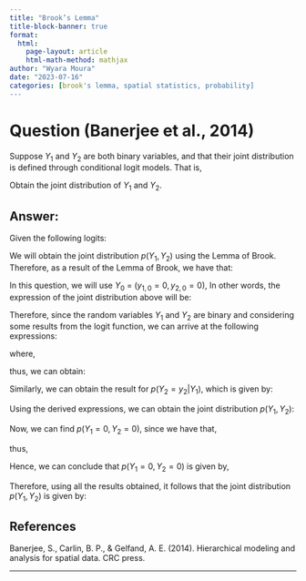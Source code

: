 ```yaml
---
title: "Brook’s Lemma"
title-block-banner: true
format:
  html:
    page-layout: article
    html-math-method: mathjax
author: "Wyara Moura"
date: "2023-07-16"
categories: [brook's lemma, spatial statistics, probability]
---
```


# Question (Banerjee et al., 2014)

Suppose $Y_{1}$ and $Y_{2}$ are both binary variables, and that their joint distribution is defined through conditional logit models. That is,

```{=tex}
\begin{equation*}
\begin{array}{lclllll}
\log \left[ \dfrac{p(Y_{1} = 1 | Y_{2})}{p(Y_{1} = 0 | Y_{2})} \right] & = & \alpha_{0} + \alpha_{1}Y_{2} & \mbox{and} &  \log \left[ \dfrac{p(Y_{2} = 1 | Y_{1})}{p(Y_{2} = 0 | Y_{1})} \right] & = & \beta_{0} + \beta_{1}Y_{1}\\[12pt]
\end{array}
\end{equation*}
```
Obtain the joint distribution of $Y_{1}$ and $Y_{2}$.

## Answer:

Given the following logits:

```{=tex}
\begin{equation*}
\begin{array}{lclllll}
\log \left[ \dfrac{p(Y_{1} = 1 | Y_{2})}{p(Y_{1} = 0 | Y_{2})} \right] & = & \alpha_{0} + \alpha_{1}Y_{2} & , &  \log \left[ \dfrac{p(Y_{2} = 1 | Y_{1})}{p(Y_{2} = 0 | Y_{1})} \right] & = & \beta_{0} + \beta_{1}Y_{1}\\[12pt]
\end{array}
\end{equation*}
```
We will obtain the joint distribution $p(Y_{1}, Y_{2})$ using the Lemma of Brook. Therefore, as a result of the Lemma of Brook, we have that:

```{=tex}
\begin{equation*}
\begin{array}{lrlll}
p(Y_{1}, Y_{2}) & = &\dfrac{p(Y_{1}|Y_{2})}{p(Y_{1}=y_{1,0}|Y_{2})}\cdot \dfrac{p(Y_{2}|Y_{1}=y_{1,0})}{p(Y_{2}=y_{2,0}|Y_{1}=y_{1,0})}\cdot p(Y_{1}=y_{1,0}, Y_{2}=y_{2,0})\\[15pt]

\end{array}
\end{equation*}
```
In this question, we will use $Y_{0}$ = ($y_{1,0}=0, y_{2,0}=0$), In other words, the expression of the joint distribution above will be:

```{=tex}
\begin{equation*}
\begin{array}{lrlll}
p(Y_{1}, Y_{2}) & = &\dfrac{p(Y_{1}|Y_{2})}{p(Y_{1}=0|Y_{2})}\cdot \dfrac{p(Y_{2}|Y_{1}=0)}{p(Y_{2}=0|Y_{1}=0)}\cdot p(Y_{1}=0, Y_{2}=0) \\[12pt]
\end{array}
\end{equation*}
```
Therefore, since the random variables $Y_{1}$ and $Y_{2}$ are binary and considering some results from the logit function, we can arrive at the following expressions:

```{=tex}
\begin{equation*}
\begin{array}{lclllll}
\dfrac{p(Y_{1} = 1 | Y_{2})}{p(Y_{1} = 0 | Y_{2})} & = & \exp{\{\alpha_{0} + \alpha_{1}Y_{2}\}} & , &  \dfrac{p(Y_{2} = 1 | Y_{1})}{p(Y_{2} = 0 | Y_{1})} & = & \exp{\{\beta_{0} + \beta_{1}Y_{1}\}}\\[12pt]
\end{array}
\end{equation*}
```
\noindent where,

```{=tex}
\begin{equation*}
\begin{array}{lclllll}
p(Y_{1} = 1 | Y_{2}) & = & \dfrac{\exp{\{\alpha_{0} + \alpha_{1}Y_{2}\}}}{1 + \exp{\{\alpha_{0} + \alpha_{1}Y_{2}\}}} \\[15pt]

p(Y_{2} = 1 | Y_{1}) & = & \dfrac{\exp{\{\beta_{0} + \beta_{1}Y_{1}\}}}{1 + \exp{\{\beta_{0} + \beta_{1}Y_{1}\}}}\\[12pt]
\end{array}
\end{equation*}
```
\noindent thus, we can obtain:

```{=tex}
\begin{equation*}
\begin{array}{lclllll}
p(Y_{1} = y_{1} | Y_{2} = y_{2}) & = & \left[\dfrac{\exp{\{\alpha_{0} + \alpha_{1}y_{2}\}}}{1 + \exp{\{\alpha_{0} + \alpha_{1}y_{2}\}}}\right]^{y_{1}}\left[1 - \dfrac{\exp{\{\alpha_{0} + \alpha_{1}y_{2}\}}}{1 + \exp{\{\alpha_{0} + \alpha_{1}y_{2}\}}}\right]^{1 - y_{1}} \\[15pt]

& = & \left[\dfrac{\exp{\{\alpha_{0} + \alpha_{1}y_{2}\}}}{1 + \exp{\{\alpha_{0} + \alpha_{1}y_{2}\}}}\right]^{y_{1}}\left[\dfrac{1 + \exp{\{\alpha_{0} + \alpha_{1}y_{2}\} - \exp{\{\alpha_{0} + \alpha_{1}y_{2}\}}}}{1 + \exp{\{\alpha_{0} + \alpha_{1}y_{2}\}}}\right]^{1 - y_{1}} \\[15pt]

& = & \left[\dfrac{\exp{\{\alpha_{0} + \alpha_{1}y_{2}\}}}{1 + \exp{\{\alpha_{0} + \alpha_{1}y_{2}\}}}\right]^{y_{1}}\left[\dfrac{1}{1 + \exp{\{\alpha_{0} + \alpha_{1}y_{2}\}}}\right]^{1 - y_{1}} \\[15pt]


& = & \left(\exp{\{\alpha_{0} + \alpha_{1}y_{2}\}}\right)^{y_{1}}\left(1 + \exp{\{\alpha_{0} + \alpha_{1}y_{2}\}}\right)^{-y_{1} - 1 + y_{1}} \\[15pt]

& = & \dfrac{\left(\exp{\{\alpha_{0} + \alpha_{1}y_{2}\}}\right)^{y_{1}}}{\left(1 + \exp{\{\alpha_{0} + \alpha_{1}y_{2}\}}\right)} \\[15pt]
\end{array}
\end{equation*}
```
Similarly, we can obtain the result for $p(Y_{2}=y_{2}|Y_{1})$, which is given by:

```{=tex}
\begin{equation*}
\begin{array}{lclllll}
p(Y_{2} = y_{2} | Y_{1} = y_{1}) & = & \left[\dfrac{\exp{\{\beta_{0} + \beta_{1}y_{1}\}}}{1 + \exp{\{\beta_{0} + \beta_{1}y_{1}\}}}\right]^{y_{2}}\left[1 - \dfrac{\exp{\{\beta_{0} + \beta_{1}y_{1}\}}}{1 + \exp{\{\beta_{0} + \beta_{1}y_{1}\}}}\right]^{1 - y_{2}} \\[15pt]

& = & \left[\dfrac{\exp{\{\beta_{0} + \beta_{1}y_{1}\}}}{1 + \exp{\{\beta_{0} + \beta_{1}y_{1}\}}}\right]^{y_{2}}\left[\dfrac{1}{1 + \exp{\{\beta_{0} + \beta_{1}y_{1}\}}}\right]^{1 - y_{2}} \\[15pt]

& = & \dfrac{\left(\exp{\{\beta_{0} + \beta_{1}y_{1}\}}\right)^{y_{2}}}{\left(1 + \exp{\{\beta_{0} + \beta_{1}y_{1}\}}\right)} \\[15pt]
\end{array}
\end{equation*}
```
Using the derived expressions, we can obtain the joint distribution $p(Y_{1}, Y_{2})$:

```{=tex}
\begin{equation*}
\begin{array}{lrlll}
p(Y_{1} = y_{1}, Y_{2} = y_{2}) & = &\dfrac{p(Y_{1}= y_{1}|Y_{2}= y_{2})}{p(Y_{1}=0|Y_{2}= y_{2})}\cdot \dfrac{p(Y_{2}=y_{2}|Y_{1}=0)}{p(Y_{2}=0|Y_{1}=0)}\cdot p(Y_{1}=0, Y_{2}=0) \\[15pt]

& = & \dfrac{\dfrac{\left(\exp{\{\alpha_{0} + \alpha_{1}y_{2}\}}\right)^{y_{1}}}{\left(1 + \exp{\{\alpha_{0} + \alpha_{1}y_{2}\}}\right)}}{\dfrac{1}{1 + \exp{\{\alpha_{0} + \alpha_{1}y_{2}\}}}} \cdot  \dfrac{\dfrac{\left(\exp{\{\beta_{0}\}}\right)^{y_{2}}}{\left(1 + \exp{\{\beta_{0}\}}\right)}}{\dfrac{1}{\left(1 + \exp{\{\beta_{0}\}}\right)}} \cdot p(Y_{1}=0, Y_{2}=0)  \\[25pt]

& = & \left(\exp{\{\alpha_{0} + \alpha_{1}y_{2}\}}\right)^{y_{1}} \cdot  \left(\exp{\{\beta_{0}\}}\right)^{y_{2}} \cdot p(Y_{1}=0, Y_{2}=0) \\[15pt]
\end{array}
\end{equation*}
```
Now, we can find $p(Y_{1}=0, Y_{2}=0)$, since we have that,

```{=tex}
\begin{equation*}
\begin{array}{rclllll}
\displaystyle\sum_{y_{1}=0}^{1} \displaystyle\sum_{y_{2}=0}^{1}p(Y_{1} = y_{1}, Y_{2} = y_{2}) & = & 1\\[15pt]
\end{array}
\end{equation*}
```
\noindent thus,

```{=tex}
\begin{equation*}
\begin{array}{rclllll}
\displaystyle\sum_{y_{1}=0}^{1} \displaystyle\sum_{y_{2}=0}^{1}\left(\exp{\{\alpha_{0} + \alpha_{1}y_{2}\}}\right)^{y_{1}} \cdot  \left(\exp{\{\beta_{0}\}}\right)^{y_{2}} \cdot p(Y_{1}=0, Y_{2}=0) & = & 1\\[15pt]

\end{array}
\end{equation*}
```
```{=tex}
\begin{equation*}
\begin{array}{rclllll}
p(Y_{1}=0, Y_{2}=0) \left[ \left(\exp{\{\alpha_{0} + \alpha_{1}\cdot0\}}\right)^{0} \cdot  \left(\exp{\{\beta_{0}\}}\right)^{0} \right. + \\[15pt]

\left. + \left(\exp{\{\alpha_{0} + \alpha_{1}\cdot 0\}}\right)^{1} \cdot  \left(\exp{\{\beta_{0}\}}\right)^{0} + \left(\exp{\{\alpha_{0} + \alpha_{1}\cdot 1\}}\right)^{0} \cdot  \left(\exp{\{\beta_{0}\}}\right)^{1}\right]  . + \\[15pt]

\left. + \left(\exp{\{\alpha_{0} + \alpha_{1}\cdot 1\}}\right)^{1} \cdot  \left(\exp{\{\beta_{0}\}}\right)^{1}\right]
& = & 1\\[15pt]
\end{array}
\end{equation*}
```
Hence, we can conclude that $p(Y_{1}=0, Y_{2}=0)$ is given by,

```{=tex}
\begin{equation*}
\begin{array}{lrlll}

p(Y_{1}=0, Y_{2}=0) & = &  \left[1 + \exp{\{\alpha_{0}\}} + \exp{\{\beta_{0}\}} + \exp{\{\alpha_{0} + \alpha_{1}\}}\exp{\{\beta_{0}\}}\right]^{-1}\\[15pt]

\end{array}
\end{equation*}
```
Therefore, using all the results obtained, it follows that the joint distribution $p(Y_{1}, Y_{2})$ is given by:

```{=tex}
\begin{equation*}
\begin{array}{lrlll}
p(Y_{1} = y_{1}, Y_{2} = y_{2}) & = & \left(\exp{\{\alpha_{0} + \alpha_{1}y_{2}\}}\right)^{y_{1}} \cdot  \left(\exp{\{\beta_{0}\}}\right)^{y_{2}} \cdot p(Y_{1}=0, Y_{2}=0) \\[15pt]

p(Y_{1} = y_{1}, Y_{2} = y_{2}) & = & \dfrac{\left(\exp{\{\alpha_{0} + \alpha_{1}y_{2}\}}\right)^{y_{1}} \cdot  \left(\exp{\{\beta_{0}\}}\right)^{y_{2}}}{\left[1 + \exp{\{\alpha_{0}\}} + \exp{\{\beta_{0}\}} + \exp{\{\alpha_{0} + \alpha_{1}\}}\exp{\{\beta_{0}\}}\right]} \\[15pt]
\end{array}
\end{equation*}
```
## References

Banerjee, S., Carlin, B. P., & Gelfand, A. E. (2014). Hierarchical modeling and analysis for spatial data. CRC press.

------------------------------------------------------------------------
